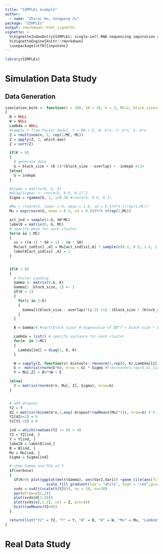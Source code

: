 ```yaml
---
title: "SIMPLEs example"
author:
  - name: "Zhirui Hu, Songpeng Zu"
package: "SIMPLEs"
output: rmarkdown::html_vignette
vignette: >
  %\VignetteIndexEntry{SIMPLEs: single-cell RNA sequencing imputation and cell clustering methods by modeling gene module variation}
  %\VignetteEngine{knitr::rmarkdown}
  \usepackage[utf8]{inputenc}
---
```


```r
library(SIMPLEs)
```

# Simulation Data Study
## Data Generation
```r
simulation_bulk <- function(n = 300, S0 = 10, K = 3, MC=2, block_size=50, overlap = 15, indepG = 30,dropout=0.3,verbose=F)
{
  B = NULL
  W = NULL
  Lambda = NULL
  #sample Y from Factor model, Y = BW + E, W: K*n, Y: G*n, E: G*n
  Z = rmultinom(n, 1, rep(1/MC, MC))
  Z = apply(Z, 2, which.max)
  Z = sort(Z)

  if(K > 0)
  {
    # generate data
    G = block_size + (K-1)*(block_size - overlap) +  indepG #120
  }else{
    G = indepG
  }

  #Sigma = matrix(0, G, G)
  #diag(Sigma) <- rnorm(G, 0.6, 0.1)^2
  Sigma = rgamma(G, 2, 1/0.3) #rnorm(G, 0.6, 0.1)

  #Mu = rtnorm(G, lower = 0, mean = 1.8, sd = 0.5)%*% t(rep(1,MC))
  Mu = exp(rnorm(G, mean = 0.5, sd = 0.5))%*% t(rep(1,MC))

  act_ind = sample(1:G, S0*MC)
  label0 = matrix(0, G, MC)
  # specify mean for each cluster
  for(m in 1:MC)
  {
    ss = ((m-1) * S0 + 1) : (m * S0)
    Mu[act_ind[ss] ,m] = Mu[act_ind[ss],m] * sample(c(0.2, 0.5, 1.2, 1.5 , 2), S0, replace = T) #c(0.3, 0.5, 2 , 3, 4)
    label0[act_ind[ss] ,m] = 1
  }


  if(K > 0)
  {
    # Factor Loading
    Gamma <- matrix(0,G, K)
    Gamma[1 :block_size, 1] <- 1
    if(K > 1)
    {
      for(i in 2:K)
      {
        Gamma[((block_size - overlap)*(i-1) +1) :(block_size + (block_size - overlap)*(i-1)), i] <- 1.0
      }
    }

    B = Gamma/4 #sqrt(block_size) # eigenvalue of BB^T = block_size * B^2

    Lambda = list() # specify variance for each cluster
    for(m  in 1:MC)
    {
      Lambda[[m]] = diag(1, K, K)
    }

    W = sapply(Z, function(z) mixtools::rmvnorm(1,rep(0, K),Lambda[[z]])) #matrix(rnorm(K*n), K, n) # K * n
    E =  matrix(rnorm(G*n), nrow = G) * Sigma #t(mvrnorm(n,rep(0,G),Sigma))
    Y = Mu[,Z] + B%*%W + E

  }else{
    Y = matrix(rnorm(G*n, Mu[, Z], Sigma), nrow=G)
  }


  # add dropout
  Y2 = Y
  dZ = matrix(rbinom(G*n,1,exp(-dropout*rowMeans(Mu)^2)), nrow=G) # 0.3
  Y2[dZ==1] = 0
  Y2[Y2 <0] = 0

  ind = which(rowSums(Y2 != 0) > 4)
  Y2 = Y2[ind, ]
  Y = Y[ind, ]
  label0 = label0[ind,]
  B = B[ind, ]
  Mu = Mu[ind, ]
  Sigma = Sigma[ind]

  # show Gamma and PCA of Y
  if(verbose)
  {
    if(K>0) plot(ggplot(melt(Gamma), aes(Var2,Var1)) +geom_tile(aes(fill = value)) +
                   scale_fill_gradient(low = "white", high = "red",guide="colourbar")+theme_bw()+xlab("")+ylab(""))
    svds = svd(t(scale(t(Y2))), nu = 20, nv=20)
    par(mfrow=c(2,2))
    plot(svds$d[1:20])
    plot(svds$v[,1:2], col = Z, pch=16)
    hist(rowMeans(Y2>0))
  }

  return(list("Y2" = Y2, "Y" = Y, "B" = B, "W" = W, "Mu" = Mu, "Lambda" = Lambda, "Sigma" = Sigma,"Z"=Z, "bulk" = rowMeans(Mu[,Z]), "S_label" = label0)) #
}

```
# Real Data Study

